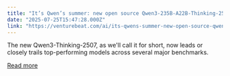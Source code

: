 ```yaml
---
title: "It’s Qwen’s summer: new open source Qwen3-235B-A22B-Thinking-2507 tops OpenAI, Gemini reasoning models on key benchmarks"
date: "2025-07-25T15:47:28.000Z"
link: "https://venturebeat.com/ai/its-qwens-summer-new-open-source-qwen3-235b-a22b-thinking-2507-tops-openai-gemini-reasoning-models-on-key-benchmarks/"
---
```


The new Qwen3-Thinking-2507, as we'll call it for short, now leads or closely trails top-performing models across several major benchmarks.

[Read more](https://venturebeat.com/ai/its-qwens-summer-new-open-source-qwen3-235b-a22b-thinking-2507-tops-openai-gemini-reasoning-models-on-key-benchmarks/)

